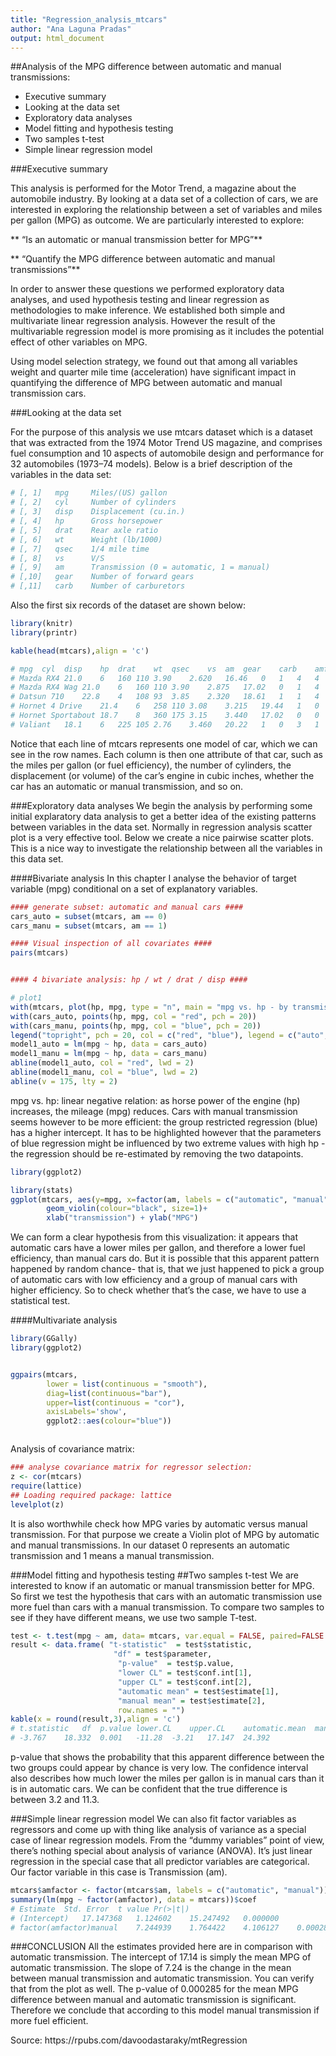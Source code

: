 ```yaml
---
title: "Regression_analysis_mtcars"
author: "Ana Laguna Pradas"
output: html_document
---
```



##Analysis of the MPG difference between automatic and manual transmissions:

* Executive summary
* Looking at the data set
* Exploratory data analyses
* Model fitting and hypothesis testing
* Two samples t-test
* Simple linear regression model


###Executive summary

This analysis is performed for the Motor Trend, a magazine about the automobile industry. By looking at a data set of a collection of cars, we are interested in exploring the relationship between a set of variables and miles per gallon (MPG) as outcome. We are particularly interested to explore:

** “Is an automatic or manual transmission better for MPG”**

** “Quantify the MPG difference between automatic and manual transmissions”**

In order to answer these questions we performed exploratory data analyses, and used hypothesis testing and linear regression as methodologies to make inference. We established both simple and multivariate linear regression analysis. However the result of the multivariable regression model is more promising as it includes the potential effect of other variables on MPG.

Using model selection strategy, we found out that among all variables weight and quarter mile time (acceleration) have significant impact in quantifying the difference of MPG between automatic and manual transmission cars.

###Looking at the data set

For the purpose of this analysis we use mtcars dataset which is a dataset that was extracted from the 1974 Motor Trend US magazine, and comprises fuel consumption and 10 aspects of automobile design and performance for 32 automobiles (1973–74 models). Below is a brief description of the variables in the data set:
```r
 
# [, 1]   mpg     Miles/(US) gallon
# [, 2]   cyl     Number of cylinders
# [, 3]   disp    Displacement (cu.in.)
# [, 4]   hp      Gross horsepower
# [, 5]   drat    Rear axle ratio
# [, 6]   wt      Weight (lb/1000)
# [, 7]   qsec    1/4 mile time
# [, 8]   vs      V/S
# [, 9]   am      Transmission (0 = automatic, 1 = manual)
# [,10]   gear    Number of forward gears
# [,11]   carb    Number of carburetors
```

Also the first six records of the dataset are shown below:

```r

library(knitr)
library(printr)

kable(head(mtcars),align = 'c')

# mpg  cyl  disp	hp	drat	wt	qsec	vs	am	gear	carb	amfactor
# Mazda RX4	21.0	6	160	110	3.90	2.620	16.46	0	1	4	4	manual
# Mazda RX4 Wag	21.0	6	160	110	3.90	2.875	17.02	0	1	4	4	manual
# Datsun 710	22.8	4	108	93	3.85	2.320	18.61	1	1	4	1	manual
# Hornet 4 Drive	21.4	6	258	110	3.08	3.215	19.44	1	0	3	1	automatic
# Hornet Sportabout	18.7	8	360	175	3.15	3.440	17.02	0	0	3	2	automatic
# Valiant	18.1	6	225	105	2.76	3.460	20.22	1	0	3	1	automatic

````


Notice that each line of mtcars represents one model of car, which we can see in the row names. Each column is then one attribute of that car, such as the miles per gallon (or fuel efficiency), the number of cylinders, the displacement (or volume) of the car’s engine in cubic inches, whether the car has an automatic or manual transmission, and so on.

###Exploratory data analyses
We begin the analysis by performing some initial explaratory data analysis to get a better idea of the existing patterns between variables in the data set. Normally in regression analysis scatter plot is a very effective tool. Below we create a nice pairwise scatter plots. This is a nice way to investigate the relationship between all the variables in this data set.



####Bivariate analysis
In this chapter I analyse the behavior of target variable (mpg) conditional on a set of explanatory variables.
````r

#### generate subset: automatic and manual cars ####
cars_auto = subset(mtcars, am == 0)
cars_manu = subset(mtcars, am == 1)

#### Visual inspection of all covariates ####
pairs(mtcars)


#### 4 bivariate analysis: hp / wt / drat / disp ####

# plot1
with(mtcars, plot(hp, mpg, type = "n", main = "mpg vs. hp - by transmission type")) # no data
with(cars_auto, points(hp, mpg, col = "red", pch = 20))
with(cars_manu, points(hp, mpg, col = "blue", pch = 20))
legend("topright", pch = 20, col = c("red", "blue"), legend = c("auto", "manu")) # add legend
model1_auto = lm(mpg ~ hp, data = cars_auto)
model1_manu = lm(mpg ~ hp, data = cars_manu)
abline(model1_auto, col = "red", lwd = 2)
abline(model1_manu, col = "blue", lwd = 2)
abline(v = 175, lty = 2)

````

mpg vs. hp: linear negative relation: as horse power of the engine (hp) increases, the mileage (mpg) reduces. Cars with manual transmission seems however to be more efficient: the group restricted regression (blue) has a higher intercept. It has to be highlighted however that the parameters of blue regression might be influenced by two extreme values with high hp - the regression should be re-estimated by removing the two datapoints.

```r
library(ggplot2)

library(stats) 
ggplot(mtcars, aes(y=mpg, x=factor(am, labels = c("automatic", "manual")), fill=factor(am)))+
        geom_violin(colour="black", size=1)+
        xlab("transmission") + ylab("MPG")


````

We can form a clear hypothesis from this visualization: it appears that automatic cars have a lower miles per gallon, and therefore a lower fuel efficiency, than manual cars do. But it is possible that this apparent pattern happened by random chance- that is, that we just happened to pick a group of automatic cars with low efficiency and a group of manual cars with higher efficiency. So to check whether that’s the case, we have to use a statistical test.

####Multivariate analysis

```r

library(GGally)
library(ggplot2)


ggpairs(mtcars, 
        lower = list(continuous = "smooth"),
        diag=list(continuous="bar"),
        upper=list(continuous = "cor"), 
        axisLabels='show',
        ggplot2::aes(colour="blue"))



````



Analysis of covariance matrix:
```r

### analyse covariance matrix for regressor selection:
z <- cor(mtcars)
require(lattice)
## Loading required package: lattice
levelplot(z)
````

It is also worthwhile check how MPG varies by automatic versus manual transmission. For that purpose we create a Violin plot of MPG by automatic and manual transmissions. In our dataset 0 represents an automatic transmission and 1 means a manual transmission.




###Model fitting and hypothesis testing
##Two samples t-test
We are interested to know if an automatic or manual transmission better for MPG. So first we test the hypothesis that cars with an automatic transmission use more fuel than cars with a manual transmission. To compare two samples to see if they have different means, we use two sample T-test.
```r

test <- t.test(mpg ~ am, data= mtcars, var.equal = FALSE, paired=FALSE ,conf.level = .95)
result <- data.frame( "t-statistic"  = test$statistic, 
                       "df" = test$parameter,
                        "p-value"  = test$p.value,
                        "lower CL" = test$conf.int[1],
                        "upper CL" = test$conf.int[2],
                        "automatic mean" = test$estimate[1],
                        "manual mean" = test$estimate[2],
                        row.names = "")
kable(x = round(result,3),align = 'c')
# t.statistic	df	p.value	lower.CL	upper.CL	automatic.mean	manual.mean
# -3.767	18.332	0.001	-11.28	-3.21	17.147	24.392

````
p-value that shows the probability that this apparent difference between the two groups could appear by chance is very low. The confidence interval also describes how much lower the miles per gallon is in manual cars than it is in automatic cars. We can be confident that the true difference is between 3.2 and 11.3.

###Simple linear regression model
We can also fit factor variables as regressors and come up with thing like analysis of variance as a special case of linear regression models. From the “dummy variables” point of view, there’s nothing special about analysis of variance (ANOVA). It’s just linear regression in the special case that all predictor variables are categorical. Our factor variable in this case is Transmission (am).

```r

mtcars$amfactor <- factor(mtcars$am, labels = c("automatic", "manual")) 
summary(lm(mpg ~ factor(amfactor), data = mtcars))$coef
# Estimate	Std. Error	t value	Pr(>|t|)
# (Intercept)	17.147368	1.124602	15.247492	0.000000
# factor(amfactor)manual	7.244939	1.764422	4.106127	0.000285

````


###CONCLUSION
All the estimates provided here are in comparison with automatic transmission. The intercept of 17.14 is simply the mean MPG of automatic transmission. The slope of 7.24 is the change in the mean between manual transmission and automatic transmission. You can verify that from the plot as well. The p-value of 0.000285 for the mean MPG difference between manual and automatic transmission is significant. Therefore we conclude that according to this model manual transmission if more fuel efficient.

Source: https://rpubs.com/davoodastaraky/mtRegression

